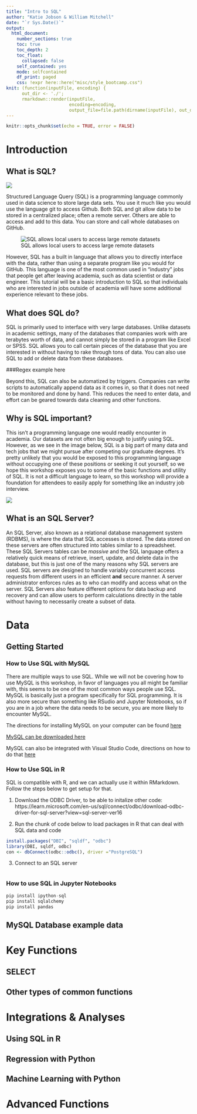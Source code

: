 ```yaml
---
title: "Intro to SQL"
author: "Katie Jobson & William Mitchell"
date: "`r Sys.Date()`"
output: 
  html_document: 
    number_sections: true
    toc: true
    toc_depth: 2
    toc_float:
      collapsed: false
    self_contained: yes
    mode: selfcontained
    df_print: paged
    css: !expr here::here("misc/style_bootcamp.css")
knit: (function(inputFile, encoding) { 
      out_dir <- './';
      rmarkdown::render(inputFile,
                        encoding=encoding, 
                        output_file=file.path(dirname(inputFile), out_dir, 'index.html')) })
---
```


```r
knitr::opts_chunk$set(echo = TRUE, error = FALSE)
```

# Introduction

## What is SQL?

![](images/logo.png)

Structured Language Query (SQL) is a programming language commonly used in data science to store large data sets. You use it much like you would use the language git to access Github. Both SQL and git allow data to be stored in a centralized place; often a remote server. Others are able to access and add to this data. You can store and call whole databases on GitHub. 

![SQL allows local users to access large remote datasets](images/demonstrate.jpg)

However, SQL has a built in language that allows you to directly interface with the data, rather than using a separate program like you would for GitHub. This language is one of the most common used in "industry" jobs that people get after leaving academia, such as data scientist or data engineer. This tutorial will be a basic introduction to SQL so that individuals who are interested in jobs outside of academia will have some additional experience relevant to these jobs. 

## What does SQL do?

SQL is primarily used to interface with very large databases. Unlike datasets in academic settings, many of the databases that companies work with are terabytes worth of data, and cannot simply be stored in a program like Excel or SPSS. SQL allows you to call certain pieces of the database that you are interested in without having to rake through tons of data. You can also use SQL to add or delete data from these databases.

###Regex example here

Beyond this, SQL can also be automatized by triggers. Companies can write scripts to automatically append data as it comes in, so that it does not need to be monitored and done by hand. This reduces the need to enter data, and effort can be geared towards data cleaning and other functions.

## Why is SQL important?

This isn't a programming language one would readily encounter in academia. Our datasets are not often big enough to justify using SQL. However, as we see in the image below, SQL is a big part of many data and tech jobs that we might pursue after competing our graduate degrees. It's pretty unlikely that you would be exposed to this programming language without occupying one of these positions or seeking it out yourself, so we hope this workshop exposes you to some of the basic functions and utility of SQL. It is not a difficult language to learn, so this workshop will provide a foundation for attendees to easily apply for something like an industry job interview.

![](images/sql_intro.png)


## What is an SQL Server?

An SQL Server, also known as a relational database management system (RDBMS), is where the data that SQL accesses is stored. The data stored on these servers are often structured into tables similar to a spreadsheet. These SQL Servers tables can be *massive* and the SQL language offers a relatively quick means of retrieve, insert, update, and delete data in the database, but this is just one of the many reasons why SQL servers are used. SQL servers are designed to handle variably concurrent access requests from different users in an efficient **and** secure manner. A server administrator enforces rules as to who can modify and access what on the server. SQL Servers also feature different options for data backup and recovery and can allow users to perform calculations directly in the table without having to necessarily create a subset of data. 

# Data

## Getting Started

### How to Use SQL with MySQL

There are multiple ways to use SQL. While we will not be covering how to use MySQL is this workshop, in favor of languages you all might be familiar with, this seems to be one of the most common ways people use SQL. MySQL is basically just a program specifically for SQL programming. It is also more secure than something like RSudio and Jupyter Notebooks, so if you are in a job where the data needs to be secure, you are more likely to encounter MySQL. 

The directions for installing MySQL on your computer can be found [here](https://dev.mysql.com/doc/mysql-getting-started/en/#mysql-getting-started-installing)

[MySQL can be downloaded here](https://dev.mysql.com/downloads/installer/)

MySQL can also be integrated with Visual Studio Code, directions on how to do that [here](https://dev.mysql.com/doc/mysql-shell-gui/en/mysql-shell-for-vscode-setup.html)

### How to Use SQL in R

SQL is compatible with R, and we can actually use it within RMarkdown. Follow the steps below to get setup for that.

1. Download the ODBC Driver, to be able to initalize other code: https://learn.microsoft.com/en-us/sql/connect/odbc/download-odbc-driver-for-sql-server?view=sql-server-ver16

2. Run the chunk of code below to load packages in R that can deal with SQL data and code

```r
install.packages("DBI", "sqldf", "odbc")
library(DBI, sqldf, odbc)
con <- dbConnect(odbc::odbc(), driver ="PostgreSQL")
```
3. Connect to an SQL server
```r

```

### How to use SQL in Jupyter Notebooks
```python
pip install ipython-sql
pip install sqlalchemy
pip install pandas
```

## MySQL Database example data

# Key Functions


## SELECT


## 

## Other types of common functions



# Integrations & Analyses

## Using SQL in R

## Regression with Python

## Machine Learning with Python

# Advanced Functions

